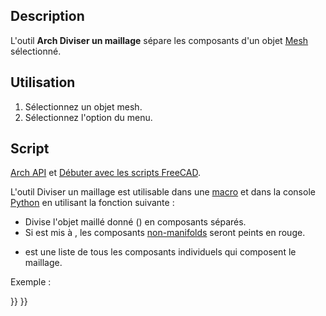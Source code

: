 <languages/>

{{Docnav/fr
|[[BIM_WPView/fr|Vue du plan de travail]]
|[[Arch_MeshToShape/fr|Maillage en une forme]]
|[[BIM_Workbench/fr|Atelier BIM]]
|IconL=BIM_WPView.svg
|IconR=Arch_MeshToShape.svg
|IconC=Workbench_BIM.svg
}}

{{VeryImportantMessage|Cette commande fait partie de l'ensemble intégré de l'[[BIM_Workbench/fr|atelier BIM]] avec la V1.0<br>
Cette page a été mise à jour pour cette version.}}

{{GuiCommand/fr
|Name=Arch SplitMesh
|Name/fr=Arch Diviser un maillage
|MenuLocation=Utilitaires → Diviser un maillage
|Workbenches=[[BIM_Workbench/fr|BIM]]
|SeeAlso=[[Arch_SelectNonSolidMeshes/fr|Arch Sélection de maillages non-manifold]], [[Arch_MeshToShape/fr|Arch Maillage en une forme]]
}}

==Description==

L'outil '''Arch Diviser un maillage''' sépare les composants d'un objet [[Mesh_Workbench/fr|Mesh]] sélectionné.

<span id="Usage"></span>
==Utilisation==

# Sélectionnez un objet mesh.
# Sélectionnez l'option {{MenuCommand|Utilitaires → [[Image:Arch_SplitMesh.svg|16px]] Diviser un maillage}} du menu.

<span id="Scripting"></span>
==Script==

{{Emphasis|Voir aussi :}} [[Arch_API/fr|Arch API]] et [[FreeCAD_Scripting_Basics/fr|Débuter avec les scripts FreeCAD]].

L'outil Diviser un maillage est utilisable dans une [[Macros/fr|macro]] et dans la console [[Python/fr|Python]] en utilisant la fonction suivante :

{{Code|code=
new_list = splitMesh(obj, mark=True)
}}

* Divise l'objet maillé donné ({{incode|obj}}) en composants séparés.
* Si {{incode|mark}} est mis à {{incode|True}}, les composants [https://fr.wikipedia.org/wiki/Vari%C3%A9t%C3%A9_(g%C3%A9om%C3%A9trie) non-manifolds] seront peints en rouge.
* {{incode|new_list}} est une liste de tous les composants individuels qui composent le maillage.

Exemple :

{{Code|code=
import FreeCAD, Draft, Arch, Mesh, MeshPart

Line = Draft.makeWire([FreeCAD.Vector(0, 0, 0),FreeCAD.Vector(2000, 2000, 0)])
Wall = Arch.makeWall(Line, width=150, height=3000)
FreeCAD.ActiveDocument.recompute()

Shape = Wall.Shape.copy(False)
Shape.Placement = Wall.getGlobalPlacement()

mesh_obj = FreeCAD.ActiveDocument.addObject("Mesh::Feature", "Mesh")
mesh_obj.Mesh = MeshPart.meshFromShape(Shape=Shape, MaxLength=520)
mesh_obj.ViewObject.DisplayMode = "Flat Lines"

new_list = Arch.splitMesh(mesh_obj)
}}


{{Docnav/fr
|[[BIM_WPView/fr|Vue du plan de travail]]
|[[Arch_MeshToShape/fr|Maillage en une forme]]
|[[BIM_Workbench/fr|Atelier BIM]]
|IconL=BIM_WPView.svg
|IconR=Arch_MeshToShape.svg
|IconC=Workbench_BIM.svg
}}

{{BIM_Tools_navi{{#translation:}}}}
{{Userdocnavi{{#translation:}}}}